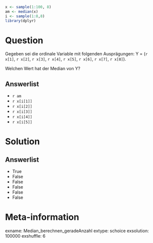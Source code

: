 ```r
x <- sample(1:100, 8)
am <- median(x)
i <- sample(1:8,8)
library(dplyr)
```

Question
========

Gegeben sei die ordinale Variable mit folgenden Ausprägungen: Y = (`r x[1]`, `r x[2]`, `r x[3]`, `r x[4]`, `r x[5]`, `r x[6]`, `r x[7]`, `r x[8]`).  

Welchen Wert hat der Median von Y?


Answerlist
----------
* `r am`
* `r x[i[1]]`
* `r x[i[2]]`
* `r x[i[3]]`
* `r x[i[4]]`
* `r x[i[5]]`

Solution
========

Answerlist
----------
* True
* False
* False
* False
* False
* False

Meta-information
================
exname: Median_berechnen_geradeAnzahl
extype: schoice
exsolution: 100000
exshuffle: 6